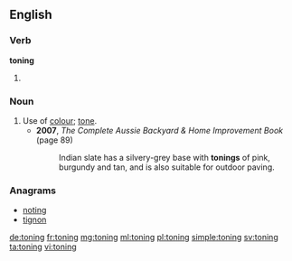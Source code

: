 ==English==

===Verb===
'''toning'''

# {{present participle of|tone}}

===Noun===
{{en-noun}}

# Use of [[colour]]; [[tone]].
#* '''2007''', ''The Complete Aussie Backyard & Home Improvement Book'' (page 89)
#*: Indian slate has a silvery-grey base with '''tonings''' of pink, burgundy and tan, and is also suitable for outdoor paving.

===Anagrams===
* [[noting#English|noting]]
* [[tignon#English|tignon]]

[[de:toning]]
[[fr:toning]]
[[mg:toning]]
[[ml:toning]]
[[pl:toning]]
[[simple:toning]]
[[sv:toning]]
[[ta:toning]]
[[vi:toning]]
